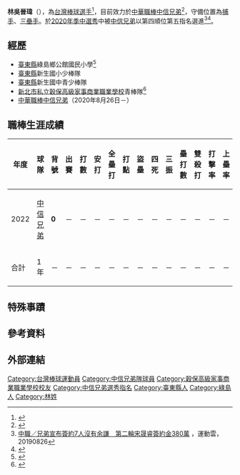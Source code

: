 {{Multiple issues|
{{Citecheck|time=2020-09-06T09:46:01+00:00}}
{{Refimprove|time=2020-09-06T09:46:01+00:00}}
}}
{{Infobox CPBL player|
|name=林吳晉瑋|
|image=|
|width=300|
|position=捕手|
|team=中信兄弟|
|number=0|
|bats=左|
|throws=右|
|birthdate={{birth_date_and_age|2002|2|4|mf=y}}|
|birthplace={{TWN}}[[臺東縣|臺東縣]][[綠島鄉|綠島鄉]]|
|debutdate=5月31日
|debutyear=2022年
|debutteam=中信兄弟
|statyear=2022年球季
|stat1label=打擊率
|stat1value=0
|stat2label=全壘打
|stat2value=0
|stat3label=打點
|stat3value=0
|stat4label=盜壘
|stat4value=0
|teams=<nowiki></nowiki> 
*[[中信兄弟|中信兄弟]]（2020年8月26日－）
|awards=<nowiki></nowiki>
*1次[[中華職棒總冠軍賽|總冠軍]]：2021
}}
'''林吳晉瑋'''（{{bd|2002年|2月4日}}），為[[台灣|台灣]][[棒球|棒球]][[選手|選手]]<ref>{{cite web |title=林吳晉瑋 0 |url=http://www.cpbl.com.tw/players/person.html?player_id=006224&teamno=EE2 |website=中華職棒大聯盟全球資訊網 |accessdate=2021-01-07 |archive-date=2021-01-19 |archive-url=https://web.archive.org/web/20210119214152/http://www.cpbl.com.tw/players/person.html?player_id=006224&teamno=EE2 |dead-url=no }}</ref>，目前效力於[[中華職棒|中華職棒]][[中信兄弟|中信兄弟]]<ref>{{cite news |author1=體育中心 |title=中職選秀》U18世界盃金牌內野手 林吳晉瑋被中信兄弟挑走 |url=https://sports.ltn.com.tw/news/breakingnews/3234195 |accessdate=2021-01-07 |work=自由時報 |date=2020-07-20}}</ref>，守備位置為[[捕手|捕手]]、[[三壘手|三壘手]]。於[[中華職棒歷年選秀會#職棒三十一年（2020年）|2020年季中選秀]]中被[[中信兄弟|中信兄弟]]以第四順位第五指名選進<ref>[https://sports.ettoday.net/news/1793787 中職／兄弟宣布簽約7人沒有余謙　第二輪宋晟睿簽約金380萬] {{Wayback|url=https://sports.ettoday.net/news/1793787 |date=20210301230604 }}，運動雲，20190826</ref><ref>{{cite news |author1=王覺一 |title=中職選秀5隊第1指名都是原住民　林吳晉瑋綠島出生第1人 |url=https://tw.appledaily.com/sports/20200721/ESPZWRLI24SSVOD7GGG6XHT2HI/ |accessdate=2021-01-07 |work=蘋果新聞網 |date=2020-07-21 |archive-date=2021-06-30 |archive-url=https://web.archive.org/web/20210630224328/https://tw.appledaily.com/sports/20200721/ESPZWRLI24SSVOD7GGG6XHT2HI/ |dead-url=no }}</ref>。

==經歷==
*[[臺東縣|臺東縣]]綠島鄉公館國民小學<ref>{{cite news |author1=羅紹平 |title=綠島首辦棒球賽 島上首位職李球星林吳晉瑋開球 |url=https://udn.com/news/story/7001/4761115 |accessdate=2021-01-07 |work=聯合報 |date=2020-08-06 |archive-date=2021-01-09 |archive-url=https://web.archive.org/web/20210109115915/https://udn.com/news/story/7001/4761115 |dead-url=no }}</ref>
*[[臺東縣|臺東縣]]新生國小少棒隊
*[[臺東縣|臺東縣]]新生國中青少棒隊
*[[新北市私立穀保高級家事商業職業學校|新北市私立穀保高級家事商業職業學校]]青棒隊<ref>{{cite news |author1=鍾亞芳 |title=高中木棒》從先發投手變指定打擊 林吳晉瑋敲致勝打點 |url=https://www.chinatimes.com/realtimenews/20190122004059-260403?chdtv |accessdate=2021-01-07 |work=中時新聞網 |date=2019-01-22}}</ref>
*[[中華職棒|中華職棒]][[中信兄弟|中信兄弟]]（2020年8月26日－）

==職棒生涯成績==
{| class="wikitable" width="1000px"
|- align="center"
!年度!!球隊!!背號!!出賽!!打數!!安打!!全壘打!!打點!!盜壘!!四死!!三振!!壘打數!!雙殺打!!打擊率!!上壘率!!長打率!!OPS
|- align="center"
|2022||[[中信兄弟|中信兄弟]]||'''0'''||－||－||－||－||－||－||－||－||－||－||－||－||－||－
|- style="color:black; background-color:yellow" align="center"
|合計||1年||－||－||－||－||－||－||－||－||－||－||－||－||－||－||－
|}

==特殊事蹟==

== 參考資料 ==
{{reflist|2}}

==外部連結==
{{台灣棒球維基館}}
{{中信兄弟隊球員名單}}
{{DEFAULTSORT:Lin Wu Chin Wei}}
[[Category:台灣棒球運動員|Category:台灣棒球運動員]]
[[Category:中信兄弟隊球員|Category:中信兄弟隊球員]]
[[Category:穀保高級家事商業職業學校校友|Category:穀保高級家事商業職業學校校友]]
[[Category:中信兄弟選秀指名|Category:中信兄弟選秀指名]]
[[Category:臺東縣人|Category:臺東縣人]]
[[Category:綠島人|Category:綠島人]]
[[Category:林姓|Category:林姓]]